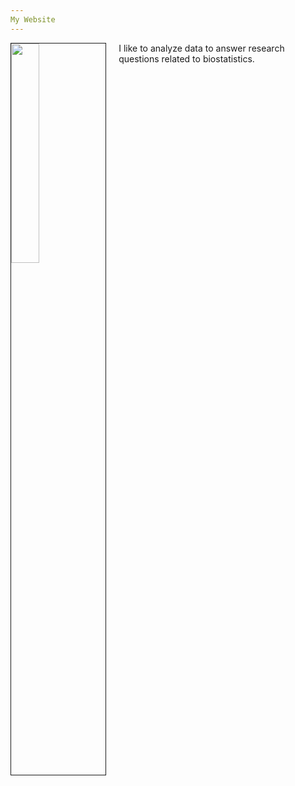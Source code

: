---
My Website
---

<link rel="stylesheet" href="styles.css" type="text/css">

<img src="souvik.jpeg" style="width:30%; border:1px solid; margin-right: 20px" align="left">

I like to analyze data to answer research questions related to biostatistics. 


